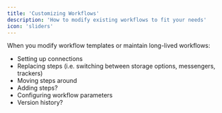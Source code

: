 ```yaml
---
title: 'Customizing Workflows'
description: 'How to modify existing workflows to fit your needs'
icon: 'sliders'
---
```


When you modify workflow templates or maintain long-lived workflows:
* Setting up connections
* Replacing steps (i.e. switching between storage options, messengers, trackers)
* Moving steps around
* Adding steps?
* Configuring workflow parameters
* Version history?
